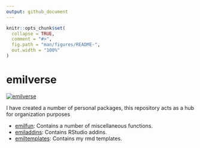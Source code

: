 ```yaml
---
output: github_document
---
```


<!-- README.md is generated from README.Rmd. Please edit that file -->

```r
knitr::opts_chunk$set(
  collapse = TRUE,
  comment = "#>",
  fig.path = "man/figures/README-",
  out.width = "100%"
)
```

# emilverse

<!-- badges: start -->
[![emilverse](https://img.shields.io/badge/emilverse-packages-blue.svg)](http://github.com/emilhvitfeldt/emilverse)
<!-- badges: end -->

I have created a number of personal packages, this repository acts as a hub for organization purposes

- [emilfun](https://github.com/EmilHvitfeldt/emilfun): Contains a number of miscellaneous functions.
- [emiladdins](https://github.com/EmilHvitfeldt/emiladdins): Contains RStudio addins.
- [emiltemplates](https://github.com/EmilHvitfeldt/emiltemplates): Contains my rmd templates.
